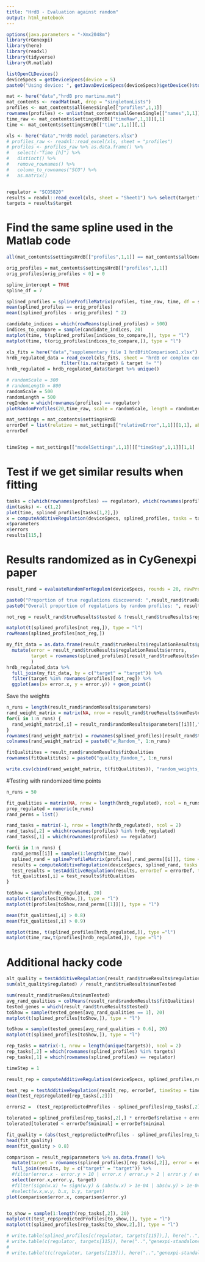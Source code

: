 ```yaml
---
title: "HrdB - Evaluation against random"
output: html_notebook
---
```



```r
options(java.parameters = "-Xmx2048m")
library(rGenexpi)
library(here)
library(readxl)
library(tidyverse)
library(R.matlab)
```

```r
listOpenCLDevices()
deviceSpecs = getDeviceSpecs(device = 5)
paste0("Using device: ", getJavaDeviceSpecs(deviceSpecs)$getDevice()$toString())
```

```r
mat <- here("data","hrdB pro martina.mat")
mat_contents <- readMat(mat, drop = "singletonLists")
profiles <- mat_contents$allGenesSingle[["profiles",1,1]]
rownames(profiles) <- unlist(mat_contents$allGenesSingle[["names",1,1]])
time_raw <- mat_contents$settingsHrdB[["timeRaw",1,1]][,1]
time <- mat_contents$settingsHrdB[["time",1,1]][,1]
```


```r
xls <- here("data","HrdB model parameters.xlsx")
# profiles_raw <- readxl::read_excel(xls, sheet = "profiles")
# profiles <- profiles_raw %>% as.data.frame() %>%
#   select(-"Time [h]") %>%
#   distinct() %>%
#   remove_rownames() %>%
#   column_to_rownames("SCO") %>%
#   as.matrix()


regulator = "SCO5820"
results = readxl::read_excel(xls, sheet = "Sheet1") %>% select(target:"fit quality")
targets = results$target
```


# Find the same spline used in the Matlab code

```r
all(mat_contents$settingsHrdB[["profiles",1,1]] == mat_contents$allGenesSingle[["hundredSpline4",1,1]])

orig_profiles = mat_contents$settingsHrdB[["profiles",1,1]]
orig_profiles[orig_profiles < 0] = 0

spline_intercept = TRUE
spline_df = 7

splined_profiles = splineProfileMatrix(profiles, time_raw, time, df = spline_df, intercept = spline_intercept)
mean(splined_profiles == orig_profiles)
mean((splined_profiles - orig_profiles) ^ 2)

candidate_indices = which(rowMeans(splined_profiles) > 500)
indices_to_compare = sample(candidate_indices, 20)
matplot(time, t(splined_profiles[indices_to_compare,]), type = "l")
matplot(time, t(orig_profiles[indices_to_compare,]), type = "l")
```

```r
xls_fits = here("data","supplementary file 1 hrdBfitComparison1.xlsx")
hrdb_regulated_data = read_excel(xls_fits, sheet = "hrdB or complex controlled", range = "A10:H10000") %>% 
                    filter(!is.na(target) & target != "")
hrdb_regulated = hrdb_regulated_data$target %>% unique() 
```



```r
# randomScale = 300
# randomLength = 800
randomScale = 500
randomLength = 500
regIndex = which(rownames(profiles) == regulator)
plotRandomProfiles(20,time_raw, scale = randomScale, length = randomLength, trueTime = time_raw, trueProfile = profiles[regIndex,], main = "Sampled random profiles and the hrdB profile (dots)", ylab="expression")

```

```r
mat_settings = mat_contents$settingsHrdB
errorDef = list(relative = mat_settings[["relativeError",1,1]][1,1], absolute = 0, minimal = mat_settings[["minError",1,1]][1,1])
errorDef


timeStep = mat_settings[["modelSettings",1,1]][["timeStep",1,1]][1,1]
```

# Test if we get similar results when fitting

```r
tasks = c(which(rownames(profiles) == regulator), which(rownames(profiles) == targets[115])) 
dim(tasks) <- c(1,2)
plot(time, splined_profiles[tasks[1,2],])
x = computeAdditiveRegulation(deviceSpecs, splined_profiles, tasks = tasks, timeStep = timeStep)
x$parameters
x$errors
results[115,]
```

# Results randomized as in CyGenexpi paper

```r
result_rand = evaluateRandomForRegulon(deviceSpecs, rounds = 20, rawProfiles = profiles,regulatorName =  regulator, regulonNames = hrdb_regulated, time = time, rawTime = time_raw, randomScale = randomScale, randomLength = randomLength, errorDef = errorDef, splineDFs = spline_df, splineIntercept = spline_intercept, constraints = NULL)

```
```r
paste0("Proportion of true regulations discovered: ",result_rand$trueRatio)
paste0("Overall proportion of regulations by random profiles: ", result_rand$overallRandomRatio)
```

```r
not_reg = result_rand$trueResults$tested & !result_rand$trueResults$regulated

matplot(t(splined_profiles[not_reg,]), type = "l")
rowMeans(splined_profiles[not_reg,])

my_fit_data = as.data.frame(result_rand$trueResults$regulationResults$parameters) %>%
  mutate(error = result_rand$trueResults$regulationResults$errors,
         target = rownames(splined_profiles)[result_rand$trueResults$regulationResults$tasks[,2]]
         )
hrdb_regulated_data %>% 
  full_join(my_fit_data, by = c("target" = "target")) %>%
  filter(target %in% rownames(profiles)[not_reg]) %>% 
  ggplot(aes(x= error.x, y = error.y)) + geom_point()
```


Save the weights

```r
n_runs = length(result_rand$randomResults$parameters)
rand_weight_matrix = matrix(NA, nrow = result_rand$trueResults$numTested, ncol = n_runs)
for(i in 1:n_runs) {
  rand_weight_matrix[,i] = result_rand$randomResults$parameters[[i]][,"w"]
}
rownames(rand_weight_matrix) = rownames(splined_profiles)[result_rand$trueResults$tested]
colnames(rand_weight_matrix) = paste0("w_Random_", 1:n_runs)

fitQualitites = result_rand$randomResults$fitQualities
rownames(fitQualitites) = paste0("quality_Random_", 1:n_runs)

write.csv(cbind(rand_weight_matrix, t(fitQualitites)), "random_weights_quality.csv")
```


#Testing with randomized time points

```r
n_runs = 50

fit_qualities = matrix(NA, nrow = length(hrdb_regulated), ncol = n_runs)
prop_regulated = numeric(n_runs)
rand_perms = list()

rand_tasks = matrix(-1, nrow = length(hrdb_regulated), ncol = 2)
rand_tasks[,2] = which(rownames(profiles) %in% hrdb_regulated)
rand_tasks[,1] = which(rownames(profiles) == regulator)

for(i in 1:n_runs) {
  rand_perms[[i]] = sample(1:length(time_raw))
  splined_rand = splineProfileMatrix(profiles[,rand_perms[[i]]], time = time_raw, targetTime = time,  df = spline_df, intercept = spline_intercept)
  results = computeAdditiveRegulation(deviceSpecs, splined_rand, tasks = rand_tasks, constraints = "", timeStep = timeStep)
  test_results = testAdditiveRegulation(results, errorDef = errorDef, timeStep = timeStep)
  fit_qualities[,i] = test_results$fitQualities
}

toShow = sample(hrdb_regulated, 20)
matplot(t(profiles[toShow,]), type = "l")
matplot(t(profiles[toShow,rand_perms[[1]]]), type = "l")

mean(fit_qualities[,i] > 0.8)
mean(fit_qualities[,i] > 0.9)

```

```r
matplot(time, t(splined_profiles[hrdb_regulated,]), type ="l")
matplot(time_raw,t(profiles[hrdb_regulated,]), type ="l")

```


# Additional hacky code

```r
alt_quality = testAdditiveRegulation(result_rand$trueResults$regulationResults, errorDef = errorDef, minFitQuality = 1, timeStep = timeStep)
sum(alt_quality$regulated) / result_rand$trueResults$numTested

sum(result_rand$trueResults$numTested)
avg_rand_qualities = colMeans(result_rand$randomResults$fitQualities)
tested_genes = which(result_rand$trueResults$tested)
toShow = sample(tested_genes[avg_rand_qualities == 1], 20)
matplot(t(splined_profiles[toShow,]), type = "l")

toShow = sample(tested_genes[avg_rand_qualities < 0.6], 20)
matplot(t(splined_profiles[toShow,]), type = "l")
```


```r
rep_tasks = matrix(-1, nrow = length(unique(targets)), ncol = 2)
rep_tasks[,2] = which(rownames(splined_profiles) %in% targets)
rep_tasks[,1] = which(rownames(splined_profiles) == regulator)

timeStep = 1

result_rep = computeAdditiveRegulation(deviceSpecs, splined_profiles,rep_tasks, timeStep = timeStep)

test_rep = testAdditiveRegulation(result_rep, errorDef, timeStep = timeStep)
mean(test_rep$regulated[rep_tasks[,2]])

errors2 =  (test_rep$predictedProfiles - splined_profiles[rep_tasks[,2],]) ^ 2 %>% rowMeans() %>% sqrt()

tolerated = splined_profiles[rep_tasks[,2],] * errorDef$relative + errorDef$absolute
tolerated[tolerated < errorDef$minimal] = errorDef$minimal

fit_quality = (abs(test_rep$predictedProfiles - splined_profiles[rep_tasks[,2],]) < tolerated) %>% rowMeans()
head(fit_quality)
mean(fit_quality > 0.8)

comparison = result_rep$parameters %>% as.data.frame() %>%
  mutate(target = rownames(splined_profiles)[rep_tasks[,2]], error = errors2) %>% 
  full_join(results, by = c("target" = "target")) %>% 
  #filter(error.x - error.y > 10 | error.x / error.y > 2 | error.y / error.x > 2) %>%
  select(error.x,error.y, target)
  #filter(sign(w.x) != sign(w.y) & (abs(w.x) > 1e-04 | abs(w.y) > 1e-04)) %>%
  #select(w.x,w.y, b.x, b.y, target)
plot(comparison$error.x, comparison$error.y)


to_show = sample(1:length(rep_tasks[,2]), 20)
matplot(t(test_rep$predictedProfiles[to_show,]), type = "l")
matplot(t(splined_profiles[rep_tasks[to_show,2],]), type = "l")
```


```r
# write.table(splined_profiles[c(regulator, targets[115]),], here("..","genexpi-standalone","target","profiles.csv"), row.names = FALSE, col.names = FALSE, sep = ",")
# write.table(c(regulator, targets[115]), here("..","genexpi-standalone","target","names.txt"), row.names = FALSE, col.names = FALSE, quote = FALSE, sep=",")
# 
# write.table(t(c(regulator, targets[115])), here("..","genexpi-standalone","target","tasks.txt"), row.names = FALSE, col.names = FALSE, quote = FALSE, sep=",")
```

